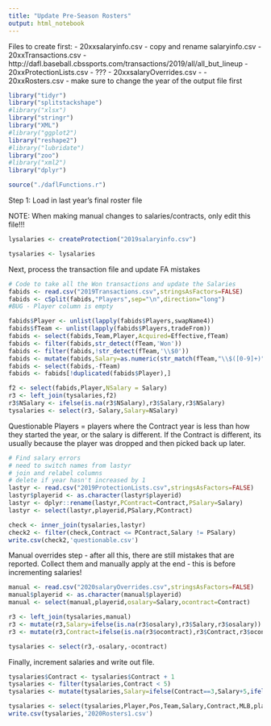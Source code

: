 ```yaml
---
title: "Update Pre-Season Rosters"
output: html_notebook
---
```


Files to create first:
- 20xxsalaryinfo.csv - copy and rename salaryinfo.csv
- 20xxTransactions.csv - http://dafl.baseball.cbssports.com/transactions/2019/all/all_but_lineup
- 20xxProtectionLists.csv - ???
- 20xxsalaryOverrides.csv - 
- 20xxRosters.csv - make sure to change the year of the output file first




```r
library("tidyr")
library("splitstackshape")
#library("xlsx")
library("stringr")
library("XML")
#library("ggplot2")
library("reshape2")
#library("lubridate")
library("zoo")
#library("xml2")
library("dplyr")

source("./daflFunctions.r")

```

Step 1:  Load in last year's final roster file

NOTE:  When making manual changes to salaries/contracts, only edit this file!!!
```r

lysalaries <- createProtection("2019salaryinfo.csv")

tysalaries <- lysalaries

```

Next, process the transaction file and update FA mistakes
```r
# Code to take all the Won transactions and update the Salaries
fabids <- read.csv("2019Transactions.csv",stringsAsFactors=FALSE)
fabids <- cSplit(fabids,"Players",sep="\n",direction="long")
#BUG - Player column is empty

fabids$Player <- unlist(lapply(fabids$Players,swapName4))
fabids$fTeam <- unlist(lapply(fabids$Players,tradeFrom))
fabids <- select(fabids,Team,Player,Acquired=Effective,fTeam)
fabids <- filter(fabids,str_detect(fTeam,'Won'))
fabids <- filter(fabids,!str_detect(fTeam,'\\$0'))
fabids <- mutate(fabids,Salary=as.numeric(str_match(fTeam,"\\$([0-9]+)")[,2]))
fabids <- select(fabids,-fTeam)
fabids <- fabids[!duplicated(fabids$Player),]

f2 <- select(fabids,Player,NSalary = Salary)
r3 <- left_join(tysalaries,f2)
r3$NSalary <- ifelse(is.na(r3$NSalary),r3$Salary,r3$NSalary)
tysalaries <- select(r3,-Salary,Salary=NSalary)

```

Questionable Players = players where the Contract year is less than how they started the year, or the salary is different.  If the Contract is different, its usually because the player was dropped and then picked back up later.
```r

# Find salary errors
# need to switch names from lastyr
# join and relabel columns
# delete if year hasn't increased by 1
lastyr <- read.csv("2019ProtectionLists.csv",stringsAsFactors=FALSE)
lastyr$playerid <- as.character(lastyr$playerid)
lastyr <- dplyr::rename(lastyr,PContract=Contract,PSalary=Salary)
lastyr <- select(lastyr,playerid,PSalary,PContract)

check <- inner_join(tysalaries,lastyr)
check2 <- filter(check,Contract <= PContract,Salary != PSalary)
write.csv(check2,'questionable.csv')

```

Manual overrides step - after all this, there are still mistakes that are reported.  Collect them and manually apply at the end - this is before incrementing salaries!
```r
manual <- read.csv("2020salaryOverrides.csv",stringsAsFactors=FALSE)
manual$playerid <- as.character(manual$playerid)
manual <- select(manual,playerid,osalary=Salary,ocontract=Contract)

r3 <- left_join(tysalaries,manual)
r3 <- mutate(r3,Salary=ifelse(is.na(r3$osalary),r3$Salary,r3$osalary))
r3 <- mutate(r3,Contract=ifelse(is.na(r3$ocontract),r3$Contract,r3$ocontract))

tysalaries <- select(r3,-osalary,-ocontract)


```


Finally, increment salaries and write out file.
```r

tysalaries$Contract <- tysalaries$Contract + 1
tysalaries <- filter(tysalaries,Contract < 5)
tysalaries <- mutate(tysalaries,Salary=ifelse(Contract==3,Salary+5,ifelse(Contract==4,Salary+10,Salary)))

tysalaries <- select(tysalaries,Player,Pos,Team,Salary,Contract,MLB,playerid)
write.csv(tysalaries,'2020Rosters1.csv')

```


